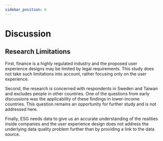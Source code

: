```yaml
---
sidebar_position: 6
---
```


# Discussion

## Research Limitations
First, finance is a highly regulated industry and the proposed user experience designs may be limited by legal requirements. This study does not take such limitations into account, rather focusing only on the user experience.

Second, the research is concerned with respondents in Sweden and Taiwan and excludes people in other countries. One of the questions from early discussions was the applicability of these findings in lower-income countries. This question remains an opportunity for further study and is not addressed here.

Finally, ESG needs data to give us an accurate understanding of the realities inside companies and the user experience design does not address the underlying data quality problem further than by providing a link to the data source.